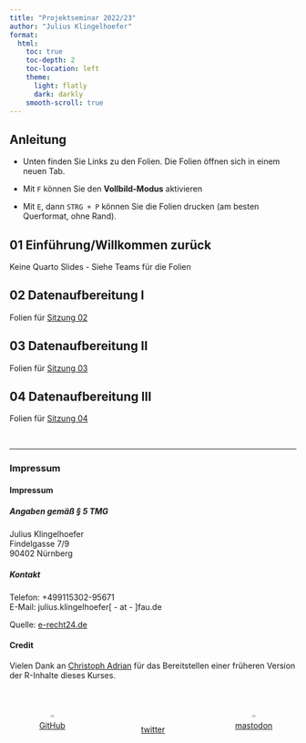 ```yaml
---
title: "Projektseminar 2022/23"
author: "Julius Klingelhoefer"
format: 
  html:
    toc: true
    toc-depth: 2
    toc-location: left
    theme: 
      light: flatly
      dark: darkly
    smooth-scroll: true
---
```


```{=html}
<script id = "include_favicon_script">

function setFavicons(favImg){let headTitle = document.querySelector('head'); let setFavicon = document.createElement('link'); setFavicon.setAttribute('rel','shortcut icon'); setFavicon.setAttribute('href',favImg); headTitle.appendChild(setFavicon);} setFavicons('images/logo_fau.svg');

</script>
```
## Anleitung

-   Unten finden Sie Links zu den Folien. Die Folien öffnen sich in einem neuen Tab.

-   Mit `F` können Sie den **Vollbild-Modus** aktivieren

-   Mit `E`, dann `STRG + P` können Sie die Folien drucken (am besten Querformat, ohne Rand).

## 01 Einführung/Willkommen zurück

Keine Quarto Slides - Siehe Teams für die Folien

## 02 Datenaufbereitung I

Folien für [Sitzung 02](content/02/index.html){target="_blank"}

## 03 Datenaufbereitung II

Folien für [Sitzung 03](content/03/index.html){target="_blank"}

## 04 Datenaufbereitung III

Folien für [Sitzung 04](content/04/index.html){target="_blank"}

<br>

<hr/>

### Impressum

::: {.callout-note collapse="true"}
#### Impressum

##### Angaben gemäß § 5 TMG

<p>Julius Klingelhoefer<br /> Findelgasse 7/9<br /> 90402 Nürnberg</p>

##### Kontakt

<p>Telefon: +499115302-95671<br /> E-Mail: julius.klingelhoefer\[ - at - \]fau.de</p>

<p>Quelle: <a href="https://www.e-recht24.de">e-recht24.de</a></p>
:::

#### Credit

Vielen Dank an [Christoph Adrian](https://github.com/chrdrn/) für das Bereitstellen einer früheren Version der R-Inhalte dieses Kurses.

::: {#footer style="margin-top: 3em;width: 100%; height: 55px; display:inline-flex; align-items: flex-end; justify-content: space-between;"}
::: {#github style="height: 50px; width: 150px;"}
<center><a href = "https://github.com/klingelhoefer"> <img src="https://github.githubassets.com/images/modules/logos_page/GitHub-Mark.png" width="20%px"/><br>GitHub</a></center>
:::

::: {#twitter style="height: 50px; width: 150px"}
<center><a href = "https://twitter.com/klingelhoefer_j"><br>twitter</a></center>
:::

::: {#mastodon style="height: 50px; width: 150px"}
<center><a href = "https://mastodon.social/@klingelhoefer"> <img src="https://upload.wikimedia.org/wikipedia/commons/4/48/Mastodon_Logotype_%28Simple%29.svg" width="20%"/><br>mastodon</a></center>
:::
:::
